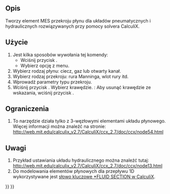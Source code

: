 <languages/>

{{Docnav
|[[FEM_ElementGeometry2D/pl|Grubość powłoki]]
|[[FEM_ConstraintElectrostaticPotential/pl|Warunek brzegowy potencjału elektrostatycznego]]
|[[FEM_Workbench/pl|środowisko pracy MES]]
|IconL=FEM_ElementGeometry2D.svg
|IconR=FEM_ConstraintElectrostaticPotential.svg
|IconC=Workbench_FEM.svg
}}

<div class="mw-translate-fuzzy">
{{GuiCommandContainer|
{{GuiCommand/pl
|Name=FEM ElementFluid1D
|Name/pl=MES: Przekrój dla przepływu 1D
|MenuLocation=Model → Geometria elementu → Przekrój dla przepływu 1D
|Workbenches=[[FEM_Workbench/pl|MES]]
|SeeAlso=[[FEM_tutorial/pl|Poradnik MES]]
}}
{{GuiCommandFemInfo/pl
|Solvers=CalculiX
}}
}}
</div>

<span id="Description"></span>
==Opis==

Tworzy element MES przekroju płynu dla układów pneumatycznych i hydraulicznych rozwiązywanych przy pomocy solvera CalculiX.

<span id="Usage"></span>
==Użycie==

<div class="mw-translate-fuzzy">
# Jest kilka sposobów wywołania tej komendy:
#* Wciśnij przycisk {{Button|[[Image:FEM_ElementFluid1D.svg|16px]] '''Przekrój dla przepływu 1D'''}}.
#* Wybierz opcję {{MenuCommand|Model → Geometria elementu → [[Image:FEM_ElementFluid1D.svg|16px]] Przekrój dla przepływu 1D}} z menu.
# Wybierz rodzaj płynu: ciecz, gaz lub otwarty kanał.
# Wybierz rodzaj przekroju: rura Manninga, wlot rury itd.
# Wprowadź parametry typu przekroju.
# Wciśnij przycisk {{Button|Dodaj}}. Wybierz krawędzie. {{Version/pl|1.1}}: Aby usunąć krawędzie ze wskazania, wciśnij przycisk {{Button|Usuń}}.
</div>

<span id="Limitations"></span>
==Ograniczenia==

#To narzędzie działa tylko z 3-węzłowymi elementami układu płynowego. Więcej informacji można znaleźć na stronie: http://web.mit.edu/calculix_v2.7/CalculiX/ccx_2.7/doc/ccx/node54.html

<span id="Notes"></span>
==Uwagi==

# Przykład ustawiania układu hydraulicznego można znaleźć tutaj: http://web.mit.edu/calculix_v2.7/CalculiX/ccx_2.7/doc/ccx/node13.html 
# Do modelowania elementów płynowych dla przepływu 1D wykorzystywane jest [http://web.mit.edu/calculix_v2.7/CalculiX/ccx_2.7/doc/ccx/node205.html słowo kluczowe *FLUID SECTION w CalculiX].


{{Docnav
|[[FEM_ElementGeometry2D/pl|Grubość powłoki]]
|[[FEM_ConstraintElectrostaticPotential/pl|Warunek brzegowy potencjału elektrostatycznego]]
|[[FEM_Workbench/pl|środowisko pracy MES]]
|IconL=FEM_ElementGeometry2D.svg
|IconR=FEM_ConstraintElectrostaticPotential.svg
|IconC=Workbench_FEM.svg
}}

{{FEM Tools navi{{#translation:}}}}
{{Userdocnavi{{#translation:}}}}
{{clear}}